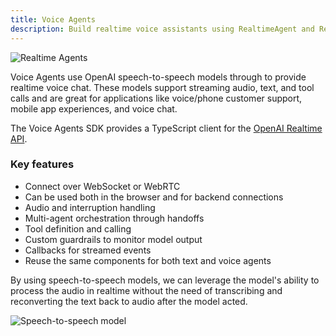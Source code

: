 ```yaml
---
title: Voice Agents
description: Build realtime voice assistants using RealtimeAgent and RealtimeSession
---
```



![Realtime Agents](https://cdn.openai.com/API/docs/images/diagram-speech-to-speech.png)

Voice Agents use OpenAI speech-to-speech models through to provide realtime voice chat. These models support streaming audio, text, and tool calls and are great for applications like voice/phone customer support, mobile app experiences, and voice chat.

The Voice Agents SDK provides a TypeScript client for the [OpenAI Realtime API](https://platform.openai.com/docs/guides/realtime).

<LinkCard
  title="Voice Agents Quickstart"
  href="/openai-agents-js/guides/voice-agents/quickstart"
  description="Build your first realtime voice assistant using the OpenAI Agents SDK in minutes."
/>

### Key features

- Connect over WebSocket or WebRTC
- Can be used both in the browser and for backend connections
- Audio and interruption handling
- Multi-agent orchestration through handoffs
- Tool definition and calling
- Custom guardrails to monitor model output
- Callbacks for streamed events
- Reuse the same components for both text and voice agents

By using speech-to-speech models, we can leverage the model's ability to process the audio in realtime without the need of transcribing and reconverting the text back to audio after the model acted.

![Speech-to-speech model](https://cdn.openai.com/API/docs/images/diagram-chained-agent.png)
